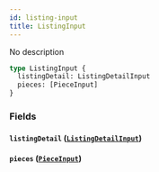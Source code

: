 ```yaml
---
id: listing-input
title: ListingInput
---
```


No description

```graphql
type ListingInput {
  listingDetail: ListingDetailInput
  pieces: [PieceInput]
}
```

### Fields

#### `listingDetail` ([`ListingDetailInput`](../../label-service/inputs/listing-detail-input))

#### `pieces` ([`PieceInput`](../../label-service/inputs/piece-input))

